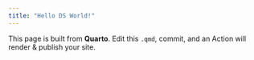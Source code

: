 ```yaml
---
title: "Hello DS World!"
---
```


This page is built from **Quarto**. Edit this `.qmd`, commit, and an Action will render & publish your site. 
